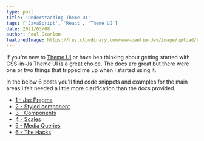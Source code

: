 ```yaml
---
type: post
title: 'Understanding Theme UI'
tags: ['JavaScript', 'React', 'Theme UI']
date: 2021/03/08
author: Paul Scanlon
featuredImage: https://res.cloudinary.com/www-paulie-dev/image/upload/v1615117953/paulie.dev/2021/03/understanding-theme-ui_zkiive.jpg
---
```


If you're new to [Theme UI](https://theme-ui.com/getting-started) or have ben thinking about getting started with
CSS-in-Js Theme UI is a great choice. The docs are great but there were one or two things that tripped me up when I
started using it.

In the below 6 posts you'll find code snippets and examples for the main areas I felt needed a little more clarification
than the docs provided.

- [1 - Jsx Pragma](/posts/2021/01/theme-ui-alpha-1/)
- [2 - Styled component](/posts/2021/01/theme-ui-alpha-2/)
- [3 - Components](/posts/2021/01/theme-ui-alpha-3/)
- [4 - Scales](/posts/2021/01/theme-ui-alpha-4/)
- [5 - Media Queries](/posts/2021/02/theme-ui-alpha-5/)
- [6 - The Hacks](/posts/2021/02/theme-ui-alpha-6/)
